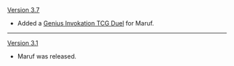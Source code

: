 {{Change History/Header}}
[[Version 3.7]]
* Added a [[Genius Invokation TCG/Stage/Maruf/Duel: Maruf|Genius Invokation TCG Duel]] for Maruf.
----
[[Version 3.1]]
* Maruf was released.